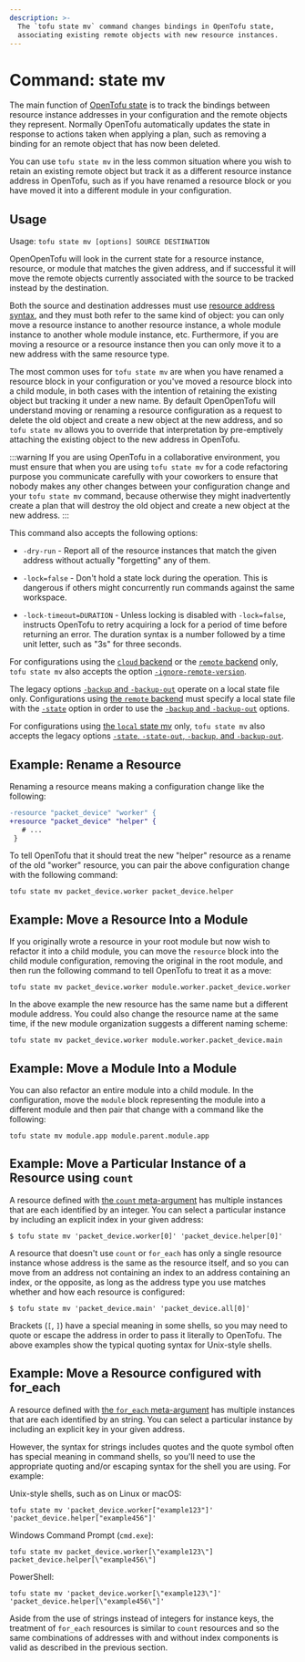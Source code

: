 ```yaml
---
description: >-
  The `tofu state mv` command changes bindings in OpenTofu state,
  associating existing remote objects with new resource instances.
---
```


# Command: state mv

The main function of [OpenTofu state](/docs/language/state) is
to track the bindings between resource instance addresses in your configuration
and the remote objects they represent. Normally OpenTofu automatically
updates the state in response to actions taken when applying a plan, such as
removing a binding for an remote object that has now been deleted.

You can use `tofu state mv` in the less common situation where you wish
to retain an existing remote object but track it as a different resource
instance address in OpenTofu, such as if you have renamed a resource block
or you have moved it into a different module in your configuration.

## Usage

Usage: `tofu state mv [options] SOURCE DESTINATION`

OpenOpenTofu will look in the current state for a resource instance, resource,
or module that matches the given address, and if successful it will move the
remote objects currently associated with the source to be tracked instead
by the destination.

Both the source and destination addresses must use
[resource address syntax](/docs/cli/state/resource-addressing), and
they must both refer to the same kind of object: you can only move a resource
instance to another resource instance, a whole module instance to another
whole module instance, etc. Furthermore, if you are moving a resource or
a resource instance then you can only move it to a new address with the
same resource type.

The most common uses for `tofu state mv` are when you have renamed a
resource block in your configuration or you've moved a resource block into
a child module, in both cases with the intention of retaining the existing
object but tracking it under a new name. By default OpenOpenTofu will understand
moving or renaming a resource configuration as a request to delete the old
object and create a new object at the new address, and so `tofu state mv`
allows you to override that interpretation by pre-emptively attaching the
existing object to the new address in OpenTofu.

:::warning
If you are using OpenTofu in a collaborative environment, you
must ensure that when you are using `tofu state mv` for a code refactoring
purpose you communicate carefully with your coworkers to ensure that nobody
makes any other changes between your configuration change and your
`tofu state mv` command, because otherwise they might inadvertently create
a plan that will destroy the old object and create a new object at the new
address.
:::

This command also accepts the following options:

- `-dry-run` - Report all of the resource instances that match the given
  address without actually "forgetting" any of them.

- `-lock=false` - Don't hold a state lock during the operation. This is
  dangerous if others might concurrently run commands against the same
  workspace.

- `-lock-timeout=DURATION` - Unless locking is disabled with `-lock=false`,
  instructs OpenTofu to retry acquiring a lock for a period of time before
  returning an error. The duration syntax is a number followed by a time
  unit letter, such as "3s" for three seconds.

For configurations using the [`cloud` backend](/docs/cli/cloud) or the [`remote` backend](/docs/language/settings/backends/remote)
only, `tofu state mv`
also accepts the option
[`-ignore-remote-version`](/docs/cli/cloud/command-line-arguments#ignore-remote-version).

The legacy options [`-backup` and `-backup-out`](/docs/language/settings/backends/local#command-line-arguments)
operate on a local state file only. Configurations using
[the `remote` backend](/docs/language/settings/backends/remote)
must specify a local state file with the [`-state`](/docs/language/settings/backends/local#command-line-arguments)
option in order to use the [`-backup` and `-backup-out`](/docs/language/settings/backends/local#command-line-arguments)
options.

For configurations using
[the `local` state mv](/docs/language/settings/backends/local) only,
`tofu state mv` also accepts the legacy options
[`-state`, `-state-out`, `-backup`, and `-backup-out`](/docs/language/settings/backends/local#command-line-arguments).

## Example: Rename a Resource

Renaming a resource means making a configuration change like the following:

```diff
-resource "packet_device" "worker" {
+resource "packet_device" "helper" {
   # ...
 }
```

To tell OpenTofu that it should treat the new "helper" resource as a rename
of the old "worker" resource, you can pair the above configuration change
with the following command:

```shell
tofu state mv packet_device.worker packet_device.helper
```

## Example: Move a Resource Into a Module

If you originally wrote a resource in your root module but now wish to refactor
it into a child module, you can move the `resource` block into the child
module configuration, removing the original in the root module, and then
run the following command to tell OpenTofu to treat it as a move:

```shell
tofu state mv packet_device.worker module.worker.packet_device.worker
```

In the above example the new resource has the same name but a different module
address. You could also change the resource name at the same time, if the new
module organization suggests a different naming scheme:

```shell
tofu state mv packet_device.worker module.worker.packet_device.main
```

## Example: Move a Module Into a Module

You can also refactor an entire module into a child module. In the
configuration, move the `module` block representing the module into a different
module and then pair that change with a command like the following:

```shell
tofu state mv module.app module.parent.module.app
```

## Example: Move a Particular Instance of a Resource using `count`

A resource defined with [the `count` meta-argument](/docs/language/meta-arguments/count)
has multiple instances that are each identified by an integer. You can
select a particular instance by including an explicit index in your given
address:

```shell
$ tofu state mv 'packet_device.worker[0]' 'packet_device.helper[0]'
```

A resource that doesn't use `count` or `for_each` has only a single resource
instance whose address is the same as the resource itself, and so you can
move from an address not containing an index to an address containing an index,
or the opposite, as long as the address type you use matches whether and how
each resource is configured:

```shell
$ tofu state mv 'packet_device.main' 'packet_device.all[0]'
```

Brackets (`[`, `]`) have a special meaning in some shells, so you may need to
quote or escape the address in order to pass it literally to OpenTofu.
The above examples show the typical quoting syntax for Unix-style shells.

## Example: Move a Resource configured with for_each

A resource defined with [the `for_each` meta-argument](/docs/language/meta-arguments/for_each)
has multiple instances that are each identified by an string. You can
select a particular instance by including an explicit key in your given
address.

However, the syntax for strings includes quotes and the quote symbol often
has special meaning in command shells, so you'll need to use the appropriate
quoting and/or escaping syntax for the shell you are using. For example:

Unix-style shells, such as on Linux or macOS:

```shell
tofu state mv 'packet_device.worker["example123"]' 'packet_device.helper["example456"]'
```

Windows Command Prompt (`cmd.exe`):

```shell
tofu state mv packet_device.worker[\"example123\"] packet_device.helper[\"example456\"]
```

PowerShell:

```shell
tofu state mv 'packet_device.worker[\"example123\"]' 'packet_device.helper[\"example456\"]'
```

Aside from the use of strings instead of integers for instance keys, the
treatment of `for_each` resources is similar to `count` resources and so
the same combinations of addresses with and without index components is
valid as described in the previous section.

